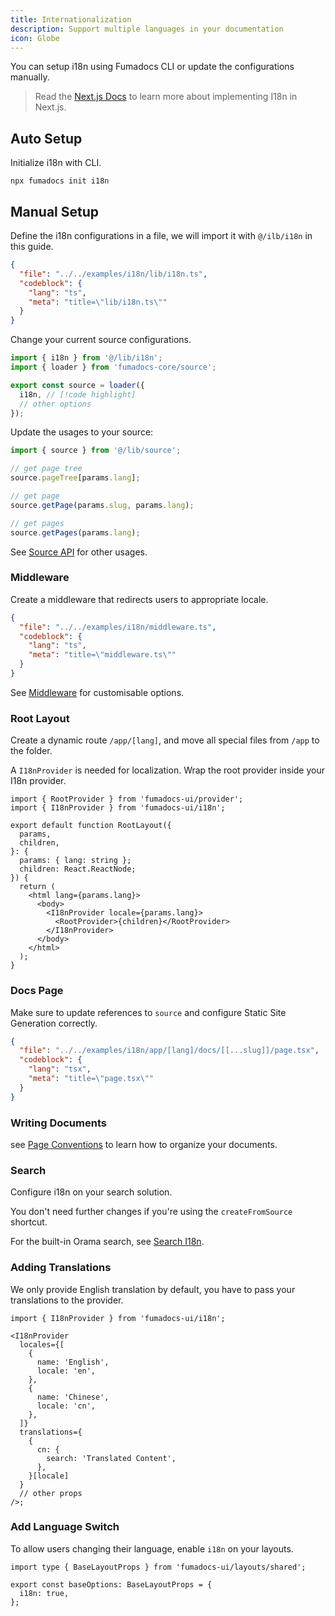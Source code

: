 ```yaml
---
title: Internationalization
description: Support multiple languages in your documentation
icon: Globe
---
```


You can setup i18n using Fumadocs CLI or update the configurations manually.

> Read the [Next.js Docs](https://nextjs.org/docs/app/building-your-application/routing/internationalization) to learn more about implementing I18n in Next.js.

## Auto Setup

Initialize i18n with CLI.

```package-install
npx fumadocs init i18n
```

## Manual Setup

Define the i18n configurations in a file, we will import it with `@/ilb/i18n` in this guide.

```json doc-gen:file
{
  "file": "../../examples/i18n/lib/i18n.ts",
  "codeblock": {
    "lang": "ts",
    "meta": "title=\"lib/i18n.ts\""
  }
}
```

Change your current source configurations.

```ts title="lib/source.ts"
import { i18n } from '@/lib/i18n';
import { loader } from 'fumadocs-core/source';

export const source = loader({
  i18n, // [!code highlight]
  // other options
});
```

Update the usages to your source:

```ts
import { source } from '@/lib/source';

// get page tree
source.pageTree[params.lang];

// get page
source.getPage(params.slug, params.lang);

// get pages
source.getPages(params.lang);
```

See [Source API](/docs/headless/source-api) for other usages.

### Middleware

Create a middleware that redirects users to appropriate locale.

```json doc-gen:file
{
  "file": "../../examples/i18n/middleware.ts",
  "codeblock": {
    "lang": "ts",
    "meta": "title=\"middleware.ts\""
  }
}
```

See [Middleware](/docs/headless/internationalization#middleware) for customisable options.

### Root Layout

Create a dynamic route `/app/[lang]`, and move all special files from `/app` to
the folder.

A `I18nProvider` is needed for localization. Wrap the root provider inside your I18n provider.

```tsx
import { RootProvider } from 'fumadocs-ui/provider';
import { I18nProvider } from 'fumadocs-ui/i18n';

export default function RootLayout({
  params,
  children,
}: {
  params: { lang: string };
  children: React.ReactNode;
}) {
  return (
    <html lang={params.lang}>
      <body>
        <I18nProvider locale={params.lang}>
          <RootProvider>{children}</RootProvider>
        </I18nProvider>
      </body>
    </html>
  );
}
```

### Docs Page

Make sure to update references to `source` and configure Static Site Generation correctly.

```json doc-gen:file
{
  "file": "../../examples/i18n/app/[lang]/docs/[[...slug]]/page.tsx",
  "codeblock": {
    "lang": "tsx",
    "meta": "title=\"page.tsx\""
  }
}
```

### Writing Documents

see [Page Conventions](/docs/ui/page-conventions#internationalization) to learn how to organize your documents.

### Search

Configure i18n on your search solution.

You don't need further changes if you're using the `createFromSource` shortcut.

For the built-in Orama search, see [Search I18n](/docs/headless/search/orama#internationalization).

### Adding Translations

We only provide English translation by default, you have to pass your translations to the provider.

```tsx
import { I18nProvider } from 'fumadocs-ui/i18n';

<I18nProvider
  locales={[
    {
      name: 'English',
      locale: 'en',
    },
    {
      name: 'Chinese',
      locale: 'cn',
    },
  ]}
  translations={
    {
      cn: {
        search: 'Translated Content',
      },
    }[locale]
  }
  // other props
/>;
```

### Add Language Switch

To allow users changing their language, enable `i18n` on your layouts.

```tsx title="app/layout.config.tsx" twoslash
import type { BaseLayoutProps } from 'fumadocs-ui/layouts/shared';

export const baseOptions: BaseLayoutProps = {
  i18n: true,
};
```

